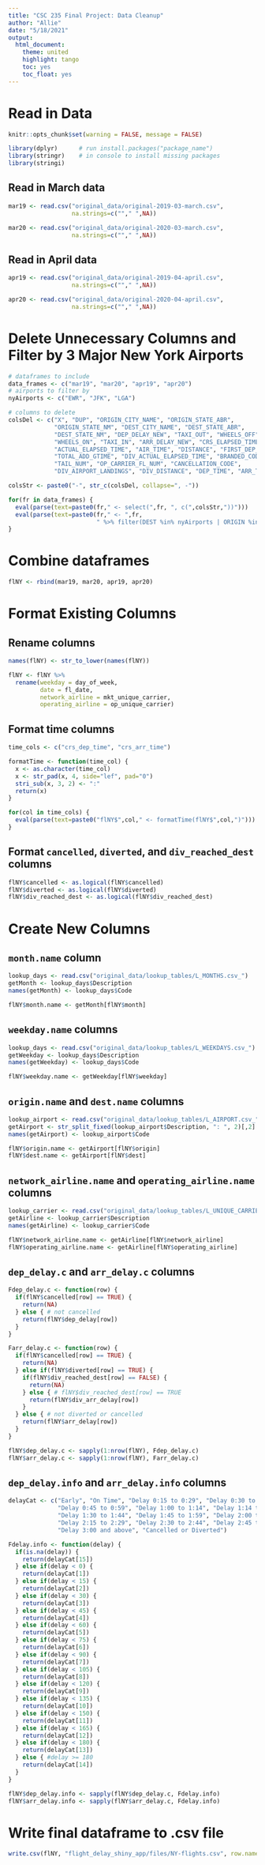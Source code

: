 ---
title: "CSC 235 Final Project: Data Cleanup"
author: "Allie"
date: "5/18/2021"
output: 
  html_document:
    theme: united
    highlight: tango
    toc: yes
    toc_float: yes
---

# Read in Data

```{r global_options, include=FALSE}
knitr::opts_chunk$set(warning = FALSE, message = FALSE)
```

```{r packages}
library(dplyr)      # run install.packages("package_name")
library(stringr)    # in console to install missing packages
library(stringi)
```


## Read in March data

```{r}
mar19 <- read.csv("original_data/original-2019-03-march.csv", 
                  na.strings=c(""," ",NA))

mar20 <- read.csv("original_data/original-2020-03-march.csv", 
                  na.strings=c(""," ",NA))
```


## Read in April data

```{r}
apr19 <- read.csv("original_data/original-2019-04-april.csv", 
                  na.strings=c(""," ",NA))

apr20 <- read.csv("original_data/original-2020-04-april.csv", 
                  na.strings=c(""," ",NA))
```


# Delete Unnecessary Columns and Filter by 3 Major New York Airports

```{r}
# dataframes to include
data_frames <- c("mar19", "mar20", "apr19", "apr20")
# airports to filter by
nyAirports <- c("EWR", "JFK", "LGA")

# columns to delete
colsDel <- c("X", "DUP", "ORIGIN_CITY_NAME", "ORIGIN_STATE_ABR",
             "ORIGIN_STATE_NM", "DEST_CITY_NAME", "DEST_STATE_ABR",
             "DEST_STATE_NM", "DEP_DELAY_NEW", "TAXI_OUT", "WHEELS_OFF",
             "WHEELS_ON", "TAXI_IN", "ARR_DELAY_NEW", "CRS_ELAPSED_TIME",
             "ACTUAL_ELAPSED_TIME", "AIR_TIME", "DISTANCE", "FIRST_DEP_TIME",
             "TOTAL_ADD_GTIME", "DIV_ACTUAL_ELAPSED_TIME", "BRANDED_CODE_SHARE",
             "TAIL_NUM", "OP_CARRIER_FL_NUM", "CANCELLATION_CODE", 
             "DIV_AIRPORT_LANDINGS", "DIV_DISTANCE", "DEP_TIME", "ARR_TIME")
```

```{r}
colsStr <- paste0("-", str_c(colsDel, collapse=", -"))

for(fr in data_frames) {
  eval(parse(text=paste0(fr," <- select(",fr, ", c(",colsStr,"))")))
  eval(parse(text=paste0(fr," <- ",fr,
                         " %>% filter(DEST %in% nyAirports | ORIGIN %in% nyAirports)")))
}
```


# Combine dataframes

```{r}
flNY <- rbind(mar19, mar20, apr19, apr20)
```


# Format Existing Columns

## Rename columns

```{r}
names(flNY) <- str_to_lower(names(flNY))
```

```{r}
flNY <- flNY %>%
  rename(weekday = day_of_week,
         date = fl_date,
         network_airline = mkt_unique_carrier,
         operating_airline = op_unique_carrier)
```

## Format time columns

```{r}
time_cols <- c("crs_dep_time", "crs_arr_time")

formatTime <- function(time_col) {
  x <- as.character(time_col)
  x <- str_pad(x, 4, side="lef", pad="0")
  stri_sub(x, 3, 2) <- ":"
  return(x)
}

for(col in time_cols) {
  eval(parse(text=paste0("flNY$",col," <- formatTime(flNY$",col,")")))
}
```

## Format `cancelled`, `diverted`, and `div_reached_dest` columns

```{r}
flNY$cancelled <- as.logical(flNY$cancelled)
flNY$diverted <- as.logical(flNY$diverted)
flNY$div_reached_dest <- as.logical(flNY$div_reached_dest)
```


# Create New Columns

## `month.name` column

```{r}
lookup_days <- read.csv("original_data/lookup_tables/L_MONTHS.csv_")
getMonth <- lookup_days$Description
names(getMonth) <- lookup_days$Code

flNY$month.name <- getMonth[flNY$month]
```


## `weekday.name` columns

```{r}
lookup_days <- read.csv("original_data/lookup_tables/L_WEEKDAYS.csv_")
getWeekday <- lookup_days$Description
names(getWeekday) <- lookup_days$Code

flNY$weekday.name <- getWeekday[flNY$weekday]
```


## `origin.name` and `dest.name` columns

```{r}
lookup_airport <- read.csv("original_data/lookup_tables/L_AIRPORT.csv_")
getAirport <- str_split_fixed(lookup_airport$Description, ": ", 2)[,2]
names(getAirport) <- lookup_airport$Code

flNY$origin.name <- getAirport[flNY$origin]
flNY$dest.name <- getAirport[flNY$dest]
```

## `network_airline.name` and `operating_airline.name` columns

```{r}
lookup_carrier <- read.csv("original_data/lookup_tables/L_UNIQUE_CARRIERS.csv_")
getAirline <- lookup_carrier$Description
names(getAirline) <- lookup_carrier$Code

flNY$network_airline.name <- getAirline[flNY$network_airline]
flNY$operating_airline.name <- getAirline[flNY$operating_airline]
```


## `dep_delay.c` and `arr_delay.c` columns

```{r}
Fdep_delay.c <- function(row) {
  if(flNY$cancelled[row] == TRUE) {
    return(NA)
  } else { # not cancelled
    return(flNY$dep_delay[row])
  }
}

Farr_delay.c <- function(row) {
  if(flNY$cancelled[row] == TRUE) {
    return(NA)
  } else if(flNY$diverted[row] == TRUE) {
    if(flNY$div_reached_dest[row] == FALSE) {
      return(NA)
    } else { # flNY$div_reached_dest[row] == TRUE
      return(flNY$div_arr_delay[row])
    }
  } else { # not diverted or cancelled
    return(flNY$arr_delay[row])
  }
}

flNY$dep_delay.c <- sapply(1:nrow(flNY), Fdep_delay.c)
flNY$arr_delay.c <- sapply(1:nrow(flNY), Farr_delay.c)
```


## `dep_delay.info` and `arr_delay.info` columns

```{r}
delayCat <- c("Early", "On Time", "Delay 0:15 to 0:29", "Delay 0:30 to 0:44",
              "Delay 0:45 to 0:59", "Delay 1:00 to 1:14", "Delay 1:14 to 1:29", 
              "Delay 1:30 to 1:44", "Delay 1:45 to 1:59", "Delay 2:00 to 2:14",
              "Delay 2:15 to 2:29", "Delay 2:30 to 2:44", "Delay 2:45 to 2:59",
              "Delay 3:00 and above", "Cancelled or Diverted")

Fdelay.info <- function(delay) {
  if(is.na(delay)) {
    return(delayCat[15])
  } else if(delay < 0) {
    return(delayCat[1])
  } else if(delay < 15) {
    return(delayCat[2])
  } else if(delay < 30) {
    return(delayCat[3])
  } else if(delay < 45) {
    return(delayCat[4])
  } else if(delay < 60) {
    return(delayCat[5])
  } else if(delay < 75) {
    return(delayCat[6])
  } else if(delay < 90) {
    return(delayCat[7])
  } else if(delay < 105) {
    return(delayCat[8])
  } else if(delay < 120) {
    return(delayCat[9])
  } else if(delay < 135) {
    return(delayCat[10])
  } else if(delay < 150) {
    return(delayCat[11])
  } else if(delay < 165) {
    return(delayCat[12])
  } else if(delay < 180) {
    return(delayCat[13])
  } else { #delay >= 180
    return(delayCat[14])
  }
}

flNY$dep_delay.info <- sapply(flNY$dep_delay.c, Fdelay.info)
flNY$arr_delay.info <- sapply(flNY$arr_delay.c, Fdelay.info)
```


# Write final dataframe to .csv file

```{r}
write.csv(flNY, "flight_delay_shiny_app/files/NY-flights.csv", row.names=FALSE)
```




